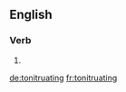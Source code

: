 
==English==

===Verb===
{{head|en}}

# {{present participle of|tonitruate|lang=en}}

[[de:tonitruating]]
[[fr:tonitruating]]